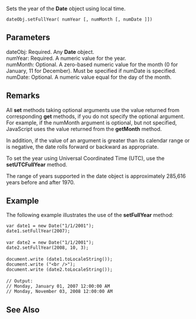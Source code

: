 Sets the year of the '''Date''' object using local time.

 dateObj.setFullYear( numYear [, numMonth [, numDate ]])

==Parameters==
; dateObj: Required. Any '''Date''' object.
; numYear: Required. A numeric value for the year.
; numMonth: Optional. A zero-based numeric value for the month (0 for January, 11 for December). Must be specified if numDate is specified.
; numDate: Optional. A numeric value equal for the day of the month.

==Remarks==
All '''set''' methods taking optional arguments use the value returned from corresponding '''get''' methods, if you do not specify the optional argument. For example, if the numMonth argument is optional, but not specified, JavaScript uses the value returned from the '''getMonth''' method.

In addition, if the value of an argument is greater than its calendar range or is negative, the date rolls forward or backward as appropriate.

To set the year using Universal Coordinated Time (UTC), use the '''setUTCFullYear''' method.

The range of years supported in the date object is approximately 285,616 years before and after 1970.


==Example==
The following example illustrates the use of the '''setFullYear''' method:

 var date1 = new Date("1/1/2001");
 date1.setFullYear(2007);
 
 var date2 = new Date("1/1/2001");
 date2.setFullYear(2008, 10, 3); 
 
 document.write (date1.toLocaleString());
 document.write ("&lt;br /&gt;");
 document.write (date2.toLocaleString());
 
 // Output:
 // Monday, January 01, 2007 12:00:00 AM
 // Monday, November 03, 2008 12:00:00 AM

==See Also==

              

              

              
